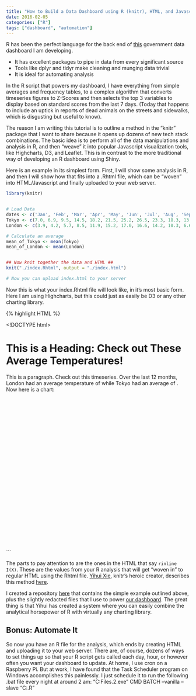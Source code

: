 ```yaml
---
title: "How to Build a Data Dashboard using R (knitr), HTML, and Javascript (e.g.,Highcharts)"
date: 2016-02-05
categories: ["R"]
tags: ["dashboard", "automation"]
---
```


R has been the perfect language for the back end of [this](http://www.somervillema.gov/dashboard/daily.html) government data dashboard I am developing. 

+ It has excellent packages to pipe in data from every significant source 
+ Tools like dplyr and tidyr make cleaning and munging data trivial
+ It is ideal for automating analysis

In the R script that powers my dashboard, I have everything from simple averages and frequency tables, to a complex algorithm that converts timeseries figures to Z-Scores and then selects the top 3 variables to display based on standard scores from the last 7 days. (Today that happens to include an uptick in reports of dead animals on the streets and sidewalks, which is disgusting but useful to know).    

The reason I am writing this tutorial is to outline a method in the "knitr" package that I want to share because it opens up dozens of new tech stack combinations. The basic idea is to perform all of the data manipulations and analysis in R, and then "weave" it into popular Javascript visualization tools, like Highcharts, D3, and Leaflet. This is in contrast to the more traditional way of developing an R dashboard using Shiny. 

Here is an example in its simplest form. First, I will show some analysis in R, and then I will show how that fits into a .Rhtml file, which can be "woven" into HTML/Javascript and finally uploaded to your web server.  

```r
library(knitr)


# Load Data
dates <- c('Jan', 'Feb', 'Mar', 'Apr', 'May', 'Jun', 'Jul', 'Aug', 'Sep', 'Oct', 'Nov', 'Dec')
Tokyo <- c(7.0, 6.9, 9.5, 14.5, 18.2, 21.5, 25.2, 26.5, 23.3, 18.3, 13.9, 9.6)
London <- c(3.9, 4.2, 5.7, 8.5, 11.9, 15.2, 17.0, 16.6, 14.2, 10.3, 6.6, 4.8)

# Calculate an average
mean_of_Tokyo <- mean(Tokyo)
mean_of_London <- mean(London)


## Now knit together the data and HTML ##
knit("./index.Rhtml", output = "./index.html")

# Now you can upload index.html to your server 

```

Now this is what your index.Rhtml file will look like, in it's most basic form. Here I am using Highcharts, but this could just as easily be D3 or any other charting library.

{% highlight HTML %}

<!DOCTYPE html>
<html>
<head>
<title>Page Title: Daily Dashboard</title>

<!-- Highcharts scripts -->
<script src="https://code.highcharts.com/highcharts.js"></script>
<script src="https://code.highcharts.com/modules/exporting.js"></script>
<script src="https://ajax.googleapis.com/ajax/libs/jquery/1.9.1/jquery.min.js"></script>

<script>
$(function() {
    $('#container').highcharts({
        title: {
            text: 'Monthly Average Temperature',
            x: -20 //center
        },
        subtitle: {
            text: 'Source: WorldClimate.com',
            x: -20
        },
        xAxis: {
            categories: [<!--rinline I(shQuote(dates)) -->]
        },
        yAxis: {
            title: {
                text: 'Temperature (°C)'
            },
            plotLines: [{
                value: 0,
                width: 1,
                color: '#808080'
            }]
        },
        tooltip: {
            valueSuffix: '°C'
        },
        legend: {
            layout: 'vertical',
            align: 'right',
            verticalAlign: 'middle',
            borderWidth: 0
        },
        series: [{
            name: 'Tokyo',
            data: [<!--rinline I(Tokyo) -->]
        }, {
            name: 'London',
            data: [<!--rinline I(London) -->]
        }]
    });
});  
</script>

</head>
<body>

<h1>This is a Heading: Check out These Average Temperatures!</h1>
<p>This is a paragraph. Check out this timeseries. Over the last 12 months, London had an average temperature of <!--rinline I(mean_of_London) --> while Tokyo had an average of <!--rinline I(mean_of_Tokyo) -->. Now here is a chart:</p>

<div id="container" style="min-width: 310px; height: 400px; margin: 0 auto"></div>

</body>
</html>

```

The parts to pay attention to are the ones in the HTML that say ```rinline I(X)```. These are the values from your R analysis that will get "woven in" to regular HTML using the Rhtml file. [Yihui Xie](http://yihui.name/knitr/), knitr's heroic creator, describes this method [here](http://yihui.name/knitr/demo/output/).

I created a repository [here](https://github.com/DanielHadley/DashboardTutorialR) that contains the simple example outlined above, plus the slightly redacted files that I use to power [our dashboard](http://www.somervillema.gov/dashboard/daily.html). The great thing is that Yihui has created a system where you can easily combine the analytical horsepower of R with virtually any charting library. 


## Bonus: Automate It

So now you have an R file for the analysis, which ends by creating HTML and uploading it to your web server. There are, of course, dozens of ways to set things up so that your R script gets called each day, hour, or however often you want your dashboard to update. At home, I use cron on a Raspberry Pi. But at work, I have found that the Task Scheduler program on Windows accomplishes this painlessly. I just schedule it to run the following .bat file every night at around 2 am: "C:\Program Files\R\R-3.1.2\bin\R.exe" CMD BATCH --vanilla --slave "C:\Users\myPath\DailyChartMaker.R" 




